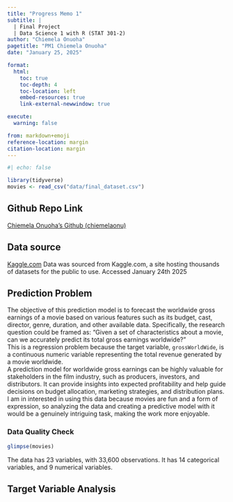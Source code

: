 ```yaml
---
title: "Progress Memo 1"
subtitle: |
  | Final Project 
  | Data Science 1 with R (STAT 301-2)
author: "Chiemela Onuoha"
pagetitle: "PM1 Chiemela Onuoha"
date: "January 25, 2025"

format:
  html:
    toc: true
    toc-depth: 4
    toc-location: left
    embed-resources: true
    link-external-newwindow: true

execute:
  warning: false

from: markdown+emoji
reference-location: margin
citation-location: margin
---
```



```r
#| echo: false

library(tidyverse)
movies <- read_csv("data/final_dataset.csv")

```

::: {.callout-tip icon=false}

## Github Repo Link

[Chiemela Onuoha's Github (chiemelaonu)](https://github.com/stat301-2-2025-winter/final-project-2-chiemelaonu.git)

:::

## Data source

[Kaggle.com](https://www.kaggle.com/datasets/raedaddala/top-500-600-movies-of-each-year-from-1960-to-2024/code)
Data was sourced from Kaggle.com, a site hosting thousands of datasets for the public to use. Accessed January 24th 2025


## Prediction Problem
The objective of this prediction model is to forecast the worldwide gross earnings of a movie based on various features such as its budget, cast, director, genre, duration, and other available data. Specifically, the research question could be framed as: "Given a set of characteristics about a movie, can we accurately predict its total gross earnings worldwide?"  
This is a regression problem because the target variable, `grossWorldWide`, is a continuous numeric variable representing the total revenue generated by a movie worldwide.  
A prediction model for worldwide gross earnings can be highly valuable for stakeholders in the film industry, such as producers, investors, and distributors. It can provide insights into expected profitability and help guide decisions on budget allocation, marketing strategies, and distribution plans.  
I am in interested in using this data because movies are fun and a form of expression, so analyzing the data and creating a predictive model with it would be a genuinely intriguing task, making the work more enjoyable.

### Data Quality Check
```r
glimpse(movies)
```
The data has 23 variables, with 33,600 observations. It has 14 categorical variables, and 9 numerical variables.





## Target Variable Analysis

